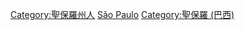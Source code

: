 {{Commonscat|People of São Paulo city}}

[[Category:聖保羅州人|Category:聖保羅州人]]
[[Category:巴西各城市人物|São Paulo]]
[[Category:聖保羅_(巴西)|Category:聖保羅 (巴西)]]